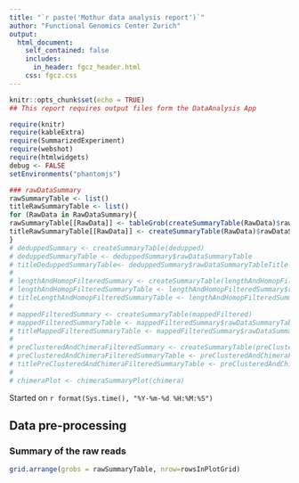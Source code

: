 ```yaml
---
title: "`r paste('Mothur data analysis report')`"
author: "Functional Genomics Center Zurich"
output: 
  html_document:
    self_contained: false
    includes:
      in_header: fgcz_header.html
    css: fgcz.css
---
```


```r
knitr::opts_chunk$set(echo = TRUE)
## This report requires output files form the DataAnalysis App

require(knitr)
require(kableExtra)
require(SummarizedExperiment)
require(webshot)
require(htmlwidgets)
debug <- FALSE
setEnvironments("phantomjs")
```

```r
### rawDataSummary
rawSummaryTable <- list()
titleRawSummaryTable <- list()
for (RawData in RawDataSummary){
rawSummaryTable[[RawData]] <- tableGrob(createSummaryTable(RawData)$rawDataSummaryTable)
titleRawSummaryTable[[RawData]] <- createSummaryTable(RawData)$rawDataSummaryTableTitle
}
# deduppedSummary <- createSummaryTable(dedupped)
# deduppedSummaryTable <- deduppedSummary$rawDataSummaryTable
# titleDeduppedSummaryTable<- deduppedSummary$rawDataSummaryTableTitle
# 
# lengthAndHomopFilteredSummary <- createSummaryTable(lengthAndHomopFiltered)
# lengthAndHomopFilteredSummaryTable <- lengthAndHomopFilteredSummary$rawDataSummaryTable
# titleLengthAndHomopFilteredSummaryTable <- lengthAndHomopFilteredSummary$rawDataSummaryTableTitle
# 
# mappedFilteredSummary <- createSummaryTable(mappedFiltered)
# mappedFilteredSummaryTable <- mappedFilteredSummary$rawDataSummaryTable
# titleMappedFilteredSummaryTable <- mappedFilteredSummary$rawDataSummaryTableTitle
# 
# preClusteredAndChimeraFilteredSummary <- createSummaryTable(preClusteredAndChimeraFiltered)
# preClusteredAndChimeraFilteredSummaryTable <- preClusteredAndChimeraFilteredSummary$rawDataSummaryTable
# titlePreClusteredAndChimeraFilteredSummaryTable <- preClusteredAndChimeraFilteredSummary$rawDataSummaryTableTitle
# 
# chimeraPlot <- chimeraSummaryPlot(chimera)
```

Started on `r format(Sys.time(), "%Y-%m-%d %H:%M:%S")`

## Data pre-processing {.tabset}

### Summary of the raw reads
```r
grid.arrange(grobs = rawSummaryTable, nrow=rowsInPlotGrid)
```
